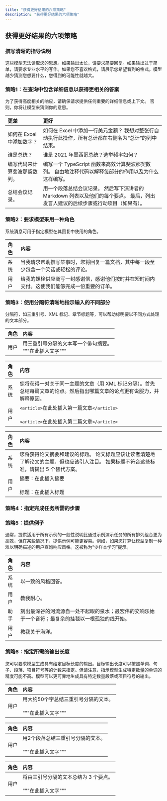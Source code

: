 ```yaml
---
title: "获得更好结果的六项策略"
description: "获得更好结果的六项策略"
---
```


## 获得更好结果的六项策略


### 撰写清晰的指导说明
这些模型无法读取您的思想。如果输出太长，请要求简要回复。如果输出过于简单，请要求专业水平的写作。如果您不喜欢格式，请展示您希望看到的格式。模型越少猜测您想要什么，您得到的可能性就越大。


### 策略1：在查询中包含详细信息以获得更相关的答案

为了获得高度相关的响应，请确保请求提供任何重要的详细信息或上下文。 否则，你将让模型来猜测你的意思。

| 更差        | 更好 |  
| :------------ | :--------- | 
| 如何在 Excel 中添加数字？        |    如何在 Excel 中添加一行美元金额？ 我想对整张行自动执行此操作，所有总计都在右侧名为“总计”的列中结束。    | 
| 谁是总统？     |    谁是 2021 年墨西哥总统？选举频率如何？     |  
| 编写代码来计算斐波那契数列。 |    编写一个 TypeScript 函数来高效计算斐波那契数列。 自由地注释代码以解释每部分的作用以及为什么这样编写。         |   
| 总结会议记录。        | 用一个段落总结会议记录。 然后写下演讲者的 Markdown 列表以及他们的每个要点。 最后，列出发言人建议的后续步骤或行动项目（如果有）。 | 
	

### 策略2：要求模型采用一种角色

系统消息可用于指定模型在其回复中使用的角色。

|    角色      | 内容 |  
| :------------ | :--------- | 
|   系统  | 当我请求帮助撰写某事时，您将回复一篇文档，其中每一段至少包含一个笑话或轻松的评论。 |  
|   用户  | 给我的螺栓供应商写一封感谢信，感谢他们按时并在短时间内交付。这使我们能够完成一份重要的订单。| 


### 策略3：使用分隔符清晰地指示输入的不同部分

分隔符，如三重引号、XML 标记、章节标题等，可以帮助标明要以不同方式处理的文本部分。

|    角色      | 内容 |  
| :------------ | :--------- | 
| 用户  | 用三重引号分隔的文本写一个俳句摘要。<br/> """在此插入文字""" |  

|    角色      | 内容 |  
| :------------ | :--------- | 
| 系统  | 您将获得一对关于同一主题的文章（用 XML 标记分隔）。首先总结每篇文章的论点。然后指出哪篇文章的论点更有说服力，并解释原因。 |  
| 用户  | `<article>`在此处插入第一篇文章`</article>` <br/><br/> `<article>`在此处插入第二篇文章`</article>`| 


|    角色      | 内容 |  
| :------------ | :--------- | 
| 系统  | 您将获得论文摘要和建议的标题。 论文标题应该让读者清楚地了解论文的主题，但也应该引人注目。 如果标题不符合这些标准，请提出 5 个替代方案。 |  
| 用户  | 摘要：在此插入摘要 <br/><br/>  标题：在此插入标题 | 



### 策略4：指定完成任务所需的步骤




### 策略5：提供例子

通常，提供适用于所有示例的一般性说明比通过示例演示任务的所有排列组合更为高效，但在某些情况下，提供示例可能更容易。例如，如果您打算让模型复制一种难以明确描述的用户查询响应风格。这被称为“少样本学习”提示。

|    角色      | 内容 |  
| :------------ | :--------- | 
| 系统  | 以一致的风格回答。 |  
| 用户  | 教我耐心。 | 
| 助手  | 刻出最深谷的河流源自一处不起眼的泉水；最宏伟的交响乐始于一个音符；最复杂的挂毯以一根孤独的线开始。 | 
| 用户  | 教我关于海洋。 | 


### 策略6：指定所需的输出长度

您可以要求模型生成具有给定目标长度的输出。目标输出长度可以按照单词、句子、段落、项目符号等的计数来指定。但请注意，指示模型生成特定数量的单词的精度可能不高。模型可以更可靠地生成具有特定数量段落或项目符号的输出。

|    角色      | 内容 |  
| :------------ | :--------- | 
| 用户  | 用大约50个字总结三重引号分隔的文本。 <br/><br/> """在此插入文字""" |  

|    角色      | 内容 |  
| :------------ | :--------- | 
| 用户  | 用2个段落总结三重引号分隔的文本。 <br/><br/> """在此插入文字""" |  

|    角色      | 内容 |  
| :------------ | :--------- | 
| 用户  | 将由三引号分隔的文本总结为 3 个要点。 <br/><br/> """在此插入文字""" |  

